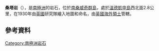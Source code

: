 {{coord|57|2|S|26|48|W|display=title}}

'''桑塔岩'''（{{lang-en|Santa Rock}}），是[[南極洲|南極洲]]的岩石，位於[[南桑威奇群島|南桑威奇群島]]，處於[[溫德凱申島|溫德凱申島]]西北面2.8公里，在1930年由[[英國|英國]]研究隊繪入地圖和命名，由[[英國海外領土|英國海外領土]]管轄。

==參考資料==
{{usgs-gazetteer}}

{{Antarctica-geo-stub}}
[[Category:南極洲岩石|Category:南極洲岩石]]